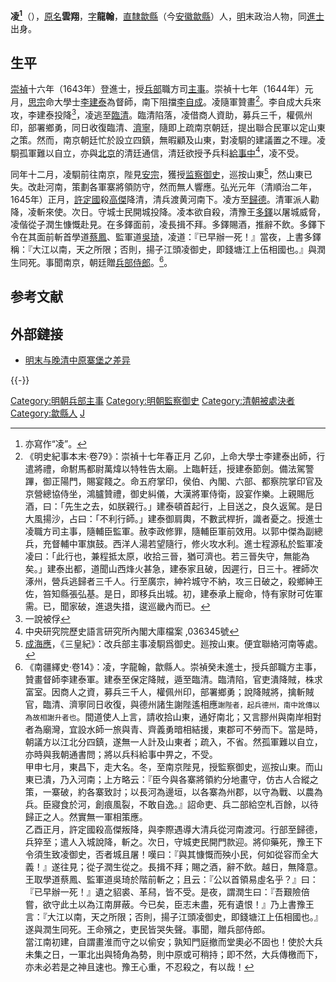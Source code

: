{{CJK-New-Char|4B90|}}
{{明清人物信息框
| 姓名 = 凌{{僻字|䮐|左馬右冏}}
| 原名 =
| 圖片名稱 = 
| 圖片大小 = 220px
| 圖片說明 = 
| 最高職務 = 監察御史山東巡按
| 國家 = 大明
| 爵位 =
| 籍貫 = [[南直隸|直隸]][[徽州府|徽州府]][[歙縣|歙縣]]
| 族裔 = 漢族
| 旗籍 = 
| 字號 = 字龙翰
| 室名 = 
| 諡號 = 
| 出生日期 = [[萬曆|萬曆]]四十年（1612年）
| 出生地點 = 直隸歙縣
| 逝世日期 = [[弘光|弘光]]元年（清順治二年，1645年）
| 逝世地點 = 河南歸德府
| 墓葬 =
| 配偶 =
| 親屬 = 
| 出身 = 
*崇禎十六年癸未科同進士出身
| 經歷 = 
| 著作 =
}}

'''凌{{僻字|䮐|左馬右冏}}<ref>亦寫作“凌{{僻字|駉|左馬右冋}}”。</ref>'''（{{bd|1612年||1645年|catIdx=L凌}}），[[原名|原名]]'''雲翔'''，[[表字|字]]'''龍翰'''，[[南直隸|直隸]][[歙縣|歙縣]]（今[[安徽|安徽]][[歙縣|歙縣]]）人，[[明|明]]末政治人物，同[[進士|進士]]出身。

==生平==
[[崇禎|崇禎]]十六年（1643年）登進士，授[[兵部|兵部]]職方司[[主事|主事]]。崇禎十七年（1644年）元月，[[明思宗|思宗]]命大學士[[李建泰|李建泰]]為督師，南下阻擋[[李自成|李自成]]。凌{{僻字|䮐|左馬右冏}}隨軍贊畫<ref>《明史紀事本末·卷79》：崇禎十七年春正月 乙卯，上命大學士李建泰出師，行遣將禮，命駙馬都尉萬煒以特牲告太廟。上臨軒廷，授建泰節劍。備法駕警蹕，御正陽門，賜宴餞之。命五府掌印，侯伯、內閣、六部、都察院掌印官及京營總協侍坐，鴻臚贊禮，御史糾儀，大漢將軍侍衛，設宴作樂。上親賜卮酒，曰：「先生之去，如朕親行。」建泰頓首起行，上目送之，良久返駕。是日大風揚沙，占曰：「不利行師。」建泰御肩輿，不數武桿折，識者憂之。授進士凌{{僻字|䮐|左馬右冏}}職方司主事，隨輔臣監軍。赦李政修罪，隨輔臣軍前效用。以郭中傑為副總兵，充督輔中軍旗鼓。西洋人湯若望隨行，修火攻水利。進士程源私於監軍凌凌{{僻字|䮐|左馬右冏}}曰：「此行也，兼程抵太原，收拾三晉，猶可濟也。若三晉失守，無能為矣。」建泰出都，道聞山西烽火甚急，建泰家且破，因遲行，日三十。裡師次涿州，營兵逃歸者三千人。行至廣宗，紳衿城守不納，攻三日破之，殺鄉紳王佐，笞知縣張弘基。是日，即移兵出城。初，建泰承上寵命，恃有家財可佐軍需。已，聞家破，進退失措，逡巡畿內而已。</ref>。李自成大兵來攻，李建泰投降<ref>一說被俘</ref>，凌{{僻字|䮐|左馬右冏}}逃至[[臨清|臨清]]。臨清陷落，凌{{僻字|䮐|左馬右冏}}借商人資助，募兵三千，權佩州印，部署鄉勇，同日收復臨清、[[濟寧|濟寧]]，隨即上疏南京朝廷，提出聯合民軍以定山東之策。然而，南京朝廷忙於設立四鎮，無暇顧及山東，對凌䮐的建議置之不理。凌䮐孤軍難以自立，亦與[[北京|北京]]的清廷通信，清廷欲授予兵科[[給事中|給事中]]<ref>中央研究院歷史語言研究所內閣大庫檔案 ,036345號</ref>，凌{{僻字|䮐|左馬右冏}}不受。

同年十二月，凌䮐前往南京，陛見[[明安宗|安宗]]，獲授[[监察御史|监察御史]]，巡按山東<ref>[[成海應|成海應]]，《三皇紀》：改兵部主事凌䮐爲御史。廵按山東。便宜聯絡河南等處。</ref>，然山東已失。改赴河南，策劃各軍寨將領防守，然而無人響應。弘光元年（清順治二年，1645年）正月，[[許定國|許定國]]殺[[高杰_(明朝)|高傑]]降清，清兵渡黄河南下。凌{{僻字|䮐|左馬右冏}}方至[[歸德|歸德]]。清軍派人勸降，凌{{僻字|䮐|左馬右冏}}斬來使。次日。守城士民開城投降。凌{{僻字|䮐|左馬右冏}}本欲自殺，清豫王[[多鐸|多鐸]]以屠城威脅，凌{{僻字|䮐|左馬右冏}}偕從子潤生慷慨赴見。在多鐸面前，凌{{僻字|䮐|左馬右冏}}長揖不拜。多鐸賜酒，推辭不飲。多鐸下令在其面前斬首學道[[蔡鳳|蔡鳳]]、監軍道[[吳琦|吳琦]]，凌{{僻字|䮐|左馬右冏}}道：『{{僻字|䮐|左馬右冏}}已早辦一死！』當夜，上書多鐸稱：『大江以南，天之所限；否則，揚子江頭凌御史，即錢塘江上伍相國也。』與潤生同死。事聞南京，朝廷贈[[兵部侍郎|兵部侍郎]]。<ref>《南疆繹史·卷14》：凌{{僻字|䮐|左馬右冏}}，字龍翰，歙縣人。崇禎癸未進士，授兵部職方主事，贊畫督師李建泰軍。建泰至保定降賊，{{僻字|䮐|左馬右冏}}遁至臨清。臨清陷，官吏潰降賊，株求富室。{{僻字|䮐|左馬右冏}}因商人之資，募兵三千人，權佩州印，部署鄉勇；說降賊將，擒斬賊官，臨清、濟寧同日收復，與德州諸生謝陛遙相應<small>謝陛者，起兵德州，南中訛傳以為故相謝升者也</small>。{{僻字|䮐|左馬右冏}}間道使人上言，請收拾山東，通好南北；又言膠州與南岸相對者為廟灣，宜設水師一旅與青、齊義勇暗相結援，東郡可不勞而下。當是時，朝議方以江北分四鎮，遂無一人計及山東者；疏入，不省。然{{僻字|䮐|左馬右冏}}孤軍難以自立，亦時與我朝通書問；將以兵科給事中畀之，{{僻字|䮐|左馬右冏}}不受。<br>甲申七月，東昌下，{{僻字|䮐|左馬右冏}}走大名。冬，至南京陛見，授監察御史，巡按山東。而山東已潰，{{僻字|䮐|左馬右冏}}乃入河南；上方略云：『臣今與各寨將領約分地畫守，仿古人合縱之策，一寨破，約各寨致討；以長河為邊垣，以各寨為州郡，以守為戰、以農為兵。臣寢食於河，創痕風裂，不敢自逸。』詔命吏、兵二部給空札百餘，以待歸正之人。然實無一軍相策應。<br>乙酉正月，許定國殺高傑叛降，與李際遇導大清兵從河南渡河。{{僻字|䮐|左馬右冏}}行部至歸德，兵猝至；遣人入城說降，{{僻字|䮐|左馬右冏}}斬之。次日，守城吏民開門款迎。{{僻字|䮐|左馬右冏}}將仰藥死，豫王下令須生致凌御史，否者城且屠！{{僻字|䮐|左馬右冏}}嘆曰：『與其慷慨而殃小民，何如從容而全大義！』遂往見；從子潤生從之。長揖不拜；賜之酒，辭不飲。越日，無降意。王取學道蔡鳳、監軍道吳琦於階前斬之；且云：『公以首領易虛名乎？』曰：『{{僻字|䮐|左馬右冏}}已早辦一死！』遺之貂裘、革舄，皆不受。是夜，謂潤生曰：『吾艱險倍嘗，欲守此土以為江南屏蔽。今已矣，臣志未盡，死有遺恨！』乃上書豫王言：『大江以南，天之所限；否則，揚子江頭凌御史，即錢塘江上伍相國也。』遂與潤生同死。王命殯之，吏民皆哭失聲。事聞，贈兵部侍郎。<br>當江南初建，自謂畫淮而守之以偷安；孰知門庭撤而堂奧必不固也！使於大兵未集之日，一軍北出與{{僻字|䮐|左馬右冏}}犄角為勢，則中原或可稍持；即不然，大兵傳檄而下，亦未必若是之神且速也。豫王心重{{僻字|䮐|左馬右冏}}，不忍殺之，有以哉！</ref>。

==参考文献==
{{reflist}}

==外部鏈接==
*[http://wenming.cn/wmzh_pd/ws/shgc/201402/t20140219_1751506.shtml 明末与晚清中原寨堡之差异]{{Wayback|url=http://wenming.cn/wmzh_pd/ws/shgc/201402/t20140219_1751506.shtml |date=20180319213804 }}

{{-}}
{{崇禎十六年癸未科殿試金榜}}
{{DEFAULTSORT:Ling凌}}

[[Category:明朝兵部主事|Category:明朝兵部主事]]
[[Category:明朝監察御史|Category:明朝監察御史]]
[[Category:清朝被處決者|Category:清朝被處決者]]
[[Category:歙縣人|Category:歙縣人]]
[[Category:凌姓|J]]